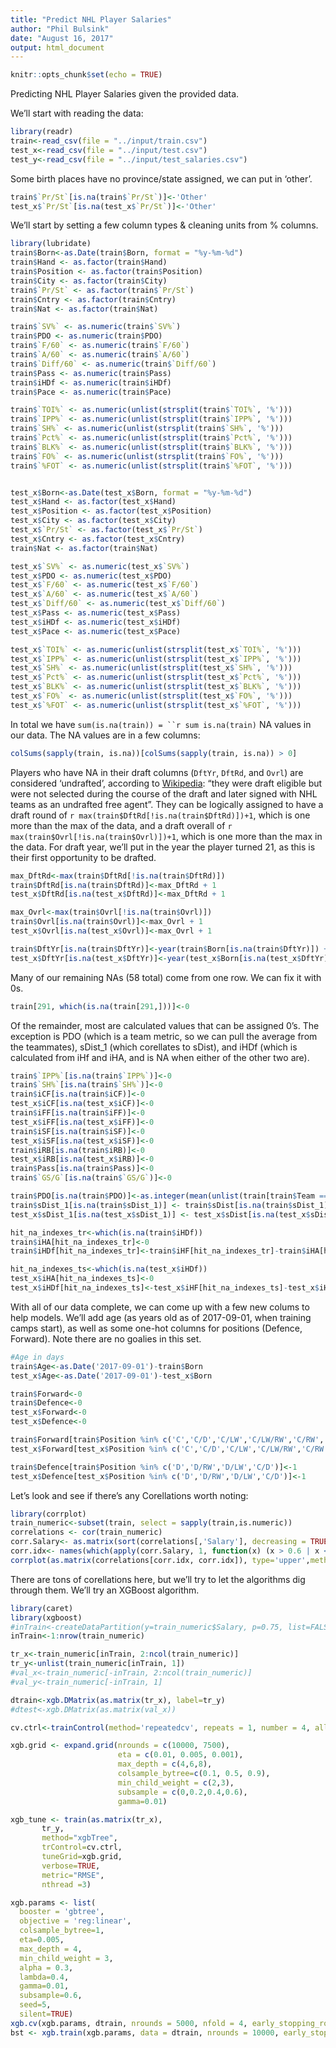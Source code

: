```yaml
---
title: "Predict NHL Player Salaries"
author: "Phil Bulsink"
date: "August 16, 2017"
output: html_document
---
```


```r
knitr::opts_chunk$set(echo = TRUE)
```

Predicting NHL Player Salaries given the provided data.

We'll start with reading the data:

```r
library(readr)
train<-read_csv(file = "../input/train.csv")
test_x<-read_csv(file = "../input/test.csv")
test_y<-read_csv(file = "../input/test_salaries.csv")
```

Some birth places have no province/state assigned, we can put in 'other'.
```r
train$`Pr/St`[is.na(train$`Pr/St`)]<-'Other'
test_x$`Pr/St`[is.na(test_x$`Pr/St`)]<-'Other'
```

We'll start by setting a few column types & cleaning units from % columns. 

```r
library(lubridate)
train$Born<-as.Date(train$Born, format = "%y-%m-%d")
train$Hand <- as.factor(train$Hand)
train$Position <- as.factor(train$Position)
train$City <- as.factor(train$City)
train$`Pr/St` <- as.factor(train$`Pr/St`)
train$Cntry <- as.factor(train$Cntry)
train$Nat <- as.factor(train$Nat)

train$`SV%` <- as.numeric(train$`SV%`)
train$PDO <- as.numeric(train$PDO)
train$`F/60` <- as.numeric(train$`F/60`)
train$`A/60` <- as.numeric(train$`A/60`)
train$`Diff/60` <- as.numeric(train$`Diff/60`)
train$Pass <- as.numeric(train$Pass)
train$iHDf <- as.numeric(train$iHDf)
train$Pace <- as.numeric(train$Pace)

train$`TOI%` <- as.numeric(unlist(strsplit(train$`TOI%`, '%')))
train$`IPP%` <- as.numeric(unlist(strsplit(train$`IPP%`, '%')))
train$`SH%` <- as.numeric(unlist(strsplit(train$`SH%`, '%')))
train$`Pct%` <- as.numeric(unlist(strsplit(train$`Pct%`, '%')))
train$`BLK%` <- as.numeric(unlist(strsplit(train$`BLK%`, '%')))
train$`FO%` <- as.numeric(unlist(strsplit(train$`FO%`, '%')))
train$`%FOT` <- as.numeric(unlist(strsplit(train$`%FOT`, '%')))


test_x$Born<-as.Date(test_x$Born, format = "%y-%m-%d")
test_x$Hand <- as.factor(test_x$Hand)
test_x$Position <- as.factor(test_x$Position)
test_x$City <- as.factor(test_x$City)
test_x$`Pr/St` <- as.factor(test_x$`Pr/St`)
test_x$Cntry <- as.factor(test_x$Cntry)
train$Nat <- as.factor(train$Nat)

test_x$`SV%` <- as.numeric(test_x$`SV%`)
test_x$PDO <- as.numeric(test_x$PDO)
test_x$`F/60` <- as.numeric(test_x$`F/60`)
test_x$`A/60` <- as.numeric(test_x$`A/60`)
test_x$`Diff/60` <- as.numeric(test_x$`Diff/60`)
test_x$Pass <- as.numeric(test_x$Pass)
test_x$iHDf <- as.numeric(test_x$iHDf)
test_x$Pace <- as.numeric(test_x$Pace)

test_x$`TOI%` <- as.numeric(unlist(strsplit(test_x$`TOI%`, '%')))
test_x$`IPP%` <- as.numeric(unlist(strsplit(test_x$`IPP%`, '%')))
test_x$`SH%` <- as.numeric(unlist(strsplit(test_x$`SH%`, '%')))
test_x$`Pct%` <- as.numeric(unlist(strsplit(test_x$`Pct%`, '%')))
test_x$`BLK%` <- as.numeric(unlist(strsplit(test_x$`BLK%`, '%')))
test_x$`FO%` <- as.numeric(unlist(strsplit(test_x$`FO%`, '%')))
test_x$`%FOT` <- as.numeric(unlist(strsplit(test_x$`%FOT`, '%')))
```

In total we have `sum(is.na(train)) = ``r sum is.na(train)` NA values in our data. The NA values are in a few columns:
```r
colSums(sapply(train, is.na))[colSums(sapply(train, is.na)) > 0]
```


Players who have NA in their draft columns (`DftYr`, `DftRd`, and `Ovrl`) are considered 'undrafted', according to [Wikipedia](https://en.wikipedia.org/wiki/List_of_undrafted_NHL_players_with_100_games_played): "they were draft eligible but were not selected during the course of the draft and later signed with NHL teams as an undrafted free agent". They can be logically assigned to have a draft round of `r max(train$DftRd[!is.na(train$DftRd)])+1`, which is one more than the max of the data, and a draft overall of `r max(train$Ovrl[!is.na(train$Ovrl)])+1`, which is one more than the max in the data. For draft year, we'll put in the year the player turned 21, as this is their first opportunity to be drafted. 

```r
max_DftRd<-max(train$DftRd[!is.na(train$DftRd)])
train$DftRd[is.na(train$DftRd)]<-max_DftRd + 1
test_x$DftRd[is.na(test_x$DftRd)]<-max_DftRd + 1

max_Ovrl<-max(train$Ovrl[!is.na(train$Ovrl)])
train$Ovrl[is.na(train$Ovrl)]<-max_Ovrl + 1
test_x$Ovrl[is.na(test_x$Ovrl)]<-max_Ovrl + 1

train$DftYr[is.na(train$DftYr)]<-year(train$Born[is.na(train$DftYr)]) + 21
test_x$DftYr[is.na(test_x$DftYr)]<-year(test_x$Born[is.na(test_x$DftYr)]) + 21
```

Many of our remaining NAs (58 total) come from one row. We can fix it with 0s.
```r
train[291, which(is.na(train[291,]))]<-0
```

Of the remainder, most are calculated values that can be assigned 0's. The exception is PDO (which is a team metric, so we can pull the average from the teammates), sDist_1 (which corellates to sDist), and iHDf (which is calculated from iHf and iHA, and is NA when either of the other two are). 

```r
train$`IPP%`[is.na(train$`IPP%`)]<-0
train$`SH%`[is.na(train$`SH%`)]<-0
train$iCF[is.na(train$iCF)]<-0
test_x$iCF[is.na(test_x$iCF)]<-0
train$iFF[is.na(train$iFF)]<-0
test_x$iFF[is.na(test_x$iFF)]<-0
train$iSF[is.na(train$iSF)]<-0
test_x$iSF[is.na(test_x$iSF)]<-0
train$iRB[is.na(train$iRB)]<-0
test_x$iRB[is.na(test_x$iRB)]<-0
train$Pass[is.na(train$Pass)]<-0
train$`GS/G`[is.na(train$`GS/G`)]<-0

train$PDO[is.na(train$PDO)]<-as.integer(mean(unlist(train[train$Team == train$Team[is.na(train$PDO)], "PDO"]), na.rm = TRUE))
train$sDist_1[is.na(train$sDist_1)] <- train$sDist[is.na(train$sDist_1)]
test_x$sDist_1[is.na(test_x$sDist_1)] <- test_x$sDist[is.na(test_x$sDist_1)]

hit_na_indexes_tr<-which(is.na(train$iHDf))
train$iHA[hit_na_indexes_tr]<-0
train$iHDf[hit_na_indexes_tr]<-train$iHF[hit_na_indexes_tr]-train$iHA[hit_na_indexes_tr]

hit_na_indexes_ts<-which(is.na(test_x$iHDf))
test_x$iHA[hit_na_indexes_ts]<-0
test_x$iHDf[hit_na_indexes_ts]<-test_x$iHF[hit_na_indexes_ts]-test_x$iHA[hit_na_indexes_ts]
```

With all of our data complete, we can come up with a few new colums to help models. We'll add age (as years old as of 2017-09-01, when training camps start), as well as some one-hot columns for positions (Defence, Forward). Note there are no goalies in this set. 

```r
#Age in days
train$Age<-as.Date('2017-09-01')-train$Born
test_x$Age<-as.Date('2017-09-01')-test_x$Born

train$Forward<-0
train$Defence<-0
test_x$Forward<-0
test_x$Defence<-0

train$Forward[train$Position %in% c('C','C/D','C/LW','C/LW/RW','C/RW','C/RW/LW','D/LW','LW','LW/C','LW/C/RW','LW/RW','LW/RW/C','RW','RW/C','RW/C/LW','RW/LW','RW/LW/C')] <- 1
test_x$Forward[test_x$Position %in% c('C','C/D','C/LW','C/LW/RW','C/RW','C/RW/LW','D/LW','LW','LW/C','LW/C/RW','LW/RW','LW/RW/C','RW','RW/C','RW/C/LW','RW/LW','RW/LW/C')] <- 1

train$Defence[train$Position %in% c('D','D/RW','D/LW','C/D')]<-1
test_x$Defence[test_x$Position %in% c('D','D/RW','D/LW','C/D')]<-1
```

Let's look and see if there's any Corellations worth noting:
```r
library(corrplot)
train_numeric<-subset(train, select = sapply(train,is.numeric))
correlations <- cor(train_numeric)
corr.Salary<- as.matrix(sort(correlations[,'Salary'], decreasing = TRUE))
corr.idx<- names(which(apply(corr.Salary, 1, function(x) (x > 0.6 | x < -0.6))))
corrplot(as.matrix(correlations[corr.idx, corr.idx]), type='upper',method='color', addCoef.col = 'black', tl.cex = .7, cl.cex = .7, number.cex = .7)
```

There are tons of corellations here, but we'll try to let the algorithms dig through them. 
We'll try an XGBoost algorithm.

```r
library(caret)
library(xgboost)
#inTrain<-createDataPartition(y=train_numeric$Salary, p=0.75, list=FALSE)
inTrain<-1:nrow(train_numeric)

tr_x<-train_numeric[inTrain, 2:ncol(train_numeric)]
tr_y<-unlist(train_numeric[inTrain, 1])
#val_x<-train_numeric[-inTrain, 2:ncol(train_numeric)]
#val_y<-train_numeric[-inTrain, 1]

dtrain<-xgb.DMatrix(as.matrix(tr_x), label=tr_y)
#dtest<-xgb.DMatrix(as.matrix(val_x))

cv.ctrl<-trainControl(method='repeatedcv', repeats = 1, number = 4, allowParallel = TRUE)

xgb.grid <- expand.grid(nrounds = c(10000, 7500), 
                        eta = c(0.01, 0.005, 0.001),
                        max_depth = c(4,6,8),
                        colsample_bytree=c(0.1, 0.5, 0.9),
                        min_child_weight = c(2,3),
                        subsample = c(0,0.2,0.4,0.6),
                        gamma=0.01)

xgb_tune <- train(as.matrix(tr_x),
       tr_y,
       method="xgbTree",
       trControl=cv.ctrl,
       tuneGrid=xgb.grid,
       verbose=TRUE,
       metric="RMSE",
       nthread =3)

xgb.params <- list(
  booster = 'gbtree',
  objective = 'reg:linear',
  colsample_bytree=1,
  eta=0.005,
  max_depth = 4,
  min_child_weight = 3,
  alpha = 0.3,
  lambda=0.4,
  gamma=0.01,
  subsample=0.6,
  seed=5,
  silent=TRUE)
xgb.cv(xgb.params, dtrain, nrounds = 5000, nfold = 4, early_stopping_rounds = 500)
bst <- xgb.train(xgb.params, data = dtrain, nrounds = 10000, early_stopping_rounds = 300, watchlist = list(train = dtrain))

```

